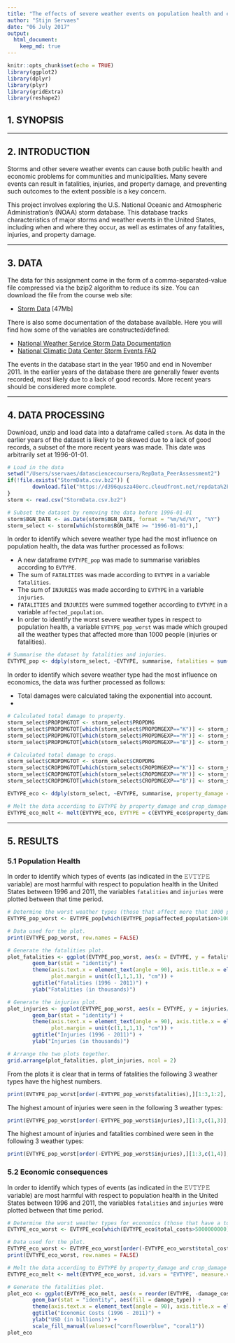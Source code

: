 ```yaml
---
title: "The effects of severe weather events on population health and economics."
author: "Stijn Servaes"
date: "06 July 2017"
output: 
  html_document:
    keep_md: true
---
```


```r
knitr::opts_chunk$set(echo = TRUE)
library(ggplot2)
library(dplyr)
library(plyr)
library(gridExtra)
library(reshape2)
```

## 1. SYNOPSIS

***

## 2. INTRODUCTION

Storms and other severe weather events can cause both public health and economic problems for communities and municipalities. Many severe events can result in fatalities, injuries, and property damage, and preventing such outcomes to the extent possible is a key concern.

This project involves exploring the U.S. National Oceanic and Atmospheric Administration's (NOAA) storm database. This database tracks characteristics of major storms and weather events in the United States, including when and where they occur, as well as estimates of any fatalities, injuries, and property damage.

***

## 3. DATA

The data for this assignment come in the form of a comma-separated-value file compressed via the bzip2 algorithm to reduce its size. You can download the file from the course web site:

* [Storm Data](https://d396qusza40orc.cloudfront.net/repdata%2Fdata%2FStormData.csv.bz2) [47Mb]

There is also some documentation of the database available. Here you will find how some of the variables are constructed/defined:

* [National Weather Service Storm Data Documentation](https://d396qusza40orc.cloudfront.net/repdata%2Fpeer2_doc%2Fpd01016005curr.pdf)
* [National Climatic Data Center Storm Events FAQ](https://d396qusza40orc.cloudfront.net/repdata%2Fpeer2_doc%2FNCDC%20Storm%20Events-FAQ%20Page.pdf)

The events in the database start in the year 1950 and end in November 2011. In the earlier years of the database there are generally fewer events recorded, most likely due to a lack of good records. More recent years should be considered more complete.

***

## 4. DATA PROCESSING

Download, unzip and load data into a dataframe called `storm`.
As data in the earlier years of the dataset is likely to be skewed due to a lack of good records, a subset of the more recent years was made. This date was arbitrarily set at 1996-01-01.

```r
# Load in the data
setwd("/Users/sservaes/datasciencecoursera/RepData_PeerAssessment2")
if(!file.exists("StormData.csv.bz2")) {
        download.file("https://d396qusza40orc.cloudfront.net/repdata%2Fdata%2FStormData.csv.bz2", "StormData.csv.bz2")
}
storm <- read.csv("StormData.csv.bz2")

# Subset the dataset by removing the data before 1996-01-01
storm$BGN_DATE <- as.Date(storm$BGN_DATE, format = "%m/%d/%Y", "%Y")
storm_select <- storm[which(storm$BGN_DATE >= "1996-01-01"),]
```

In order to identify which severe weather type had the most influence on population health, the data was further processed as follows:

* A new dataframe `EVTYPE_pop` was made to summarise variables according to `EVTYPE`.
* The sum of `FATALITIES` was made according to `EVTYPE` in a variable `fatalities`.
* The sum of `INJURIES` was made according to `EVTYPE` in a variable `injuries`.
* `FATALITIES` and `INJURIES` were summed together according to `EVTYPE` in a variable `affected_population`.
* In order to identify the worst severe weather types in respect to population health, a variable `EVTYPE_pop_worst` was made which grouped all the weather types that affected more than 1000 people (injuries or fatalities).

``` r
# Summarise the dataset by fatalities and injuries.
EVTYPE_pop <- ddply(storm_select, ~EVTYPE, summarise, fatalities = sum(FATALITIES), injuries = sum(INJURIES), affected_population = sum(FATALITIES)+sum(INJURIES))
```

In order to identify which severe weather type had the most influence on economics, the data was further processed as follows:

* Total damages were calculated taking the exponential into account.
* 

``` r
# Calculated total damage to property.
storm_select$PROPDMGTOT <- storm_select$PROPDMG
storm_select$PROPDMGTOT[which(storm_select$PROPDMGEXP=="K")] <- storm_select$PROPDMG[which(storm_select$PROPDMGEXP=="K")] * 1000
storm_select$PROPDMGTOT[which(storm_select$PROPDMGEXP=="M")] <- storm_select$PROPDMG[which(storm_select$PROPDMGEXP=="M")] * 1000000
storm_select$PROPDMGTOT[which(storm_select$PROPDMGEXP=="B")] <- storm_select$PROPDMG[which(storm_select$PROPDMGEXP=="B")] * 1000000000

# Calculated total damage to crops.
storm_select$CROPDMGTOT <- storm_select$CROPDMG
storm_select$CROPDMGTOT[which(storm_select$CROPDMGEXP=="K")] <- storm_select$CROPDMG[which(storm_select$CROPDMGEXP=="K")] * 1000
storm_select$CROPDMGTOT[which(storm_select$CROPDMGEXP=="M")] <- storm_select$CROPDMG[which(storm_select$CROPDMGEXP=="M")] * 1000000
storm_select$CROPDMGTOT[which(storm_select$CROPDMGEXP=="B")] <- storm_select$CROPDMG[which(storm_select$CROPDMGEXP=="B")] * 1000000000

EVTYPE_eco <- ddply(storm_select, ~EVTYPE, summarise, property_damage = sum(PROPDMGTOT), crop_damage = sum(CROPDMGTOT), total_costs = sum(PROPDMGTOT)+sum(CROPDMGTOT))

# Melt the data according to EVTYPE by property_damage and crop_damage
EVTYPE_eco_melt <- melt(EVTYPE_eco, EVTYPE = c(EVTYPE_eco$property_damage, EVTYPE_eco$crop_damage))
```

***

## 5. RESULTS

### 5.1 Population Health

In order to identify which types of events (as indicated in the 𝙴𝚅𝚃𝚈𝙿𝙴 variable) are most harmful with respect to population health in the United States between 1996 and 2011, the variables `fatalities` and `injuries` were plotted between that time period.

``` r
# Determine the worst weather types (those that affect more that 1000 people).
EVTYPE_pop_worst <- EVTYPE_pop[which(EVTYPE_pop$affected_population>1000),]

# Data used for the plot.
print(EVTYPE_pop_worst, row.names = FALSE)

# Generate the fatalities plot.
plot_fatalities <- ggplot(EVTYPE_pop_worst, aes(x = EVTYPE, y = fatalities/1000)) +
        geom_bar(stat = "identity") +
        theme(axis.text.x = element_text(angle = 90), axis.title.x = element_blank(),
              plot.margin = unit(c(1,1,1,1), "cm")) +
        ggtitle("Fatalities (1996 - 2011)") +
        ylab("Fatalities (in thousands)")

# Generate the injuries plot.
plot_injuries <- ggplot(EVTYPE_pop_worst, aes(x = EVTYPE, y = injuries/1000)) + 
        geom_bar(stat = "identity") +
        theme(axis.text.x = element_text(angle = 90), axis.title.x = element_blank(),
              plot.margin = unit(c(1,1,1,1), "cm")) + 
        ggtitle("Injuries (1996 - 2011)") + 
        ylab("Injuries (in thousands)")

# Arrange the two plots together.
grid.arrange(plot_fatalities, plot_injuries, ncol = 2)
```

From the plots it is clear that in terms of fatalities the following 3 weather types have the highest numbers. 
```r
print(EVTYPE_pop_worst[order(-EVTYPE_pop_worst$fatalities),][1:3,1:2], row.names = FALSE)
```

The highest amount of injuries were seen in the following 3 weather types:

```r
print(EVTYPE_pop_worst[order(-EVTYPE_pop_worst$injuries),][1:3,c(1,3)], row.names = FALSE)
```

The highest amount of injuries and fatalities combined were seen in the following 3 weather types:

```r
print(EVTYPE_pop_worst[order(-EVTYPE_pop_worst$injuries),][1:3,c(1,4)], row.names = FALSE)
```

### 5.2 Economic consequences

In order to identify which types of events (as indicated in the 𝙴𝚅𝚃𝚈𝙿𝙴 variable) are most harmful with respect to population health in the United States between 1996 and 2011, the variables `fatalities` and `injuries` were plotted between that time period.

``` r
# Determine the worst weather types for economics (those that have a total cost higher than 5 billion USD).
EVTYPE_eco_worst <- EVTYPE_eco[which(EVTYPE_eco$total_costs>5000000000),]

# Data used for the plot.
EVTYPE_eco_worst <- EVTYPE_eco_worst[order(-EVTYPE_eco_worst$total_costs),]
print(EVTYPE_eco_worst, row.names = FALSE)

# Melt the data according to EVTYPE by property_damage and crop_damage
EVTYPE_eco_melt <- melt(EVTYPE_eco_worst, id.vars = "EVTYPE", measure.vars =  c("crop_damage", "property_damage"), variable.name="damage_type", value.name="damage_cost")

# Generate the fatalities plot.
plot_eco <- ggplot(EVTYPE_eco_melt, aes(x = reorder(EVTYPE, -damage_cost), y = damage_cost/1000000000)) +
        geom_bar(stat = "identity", aes(fill = damage_type)) +
        theme(axis.text.x = element_text(angle = 90), axis.title.x = element_blank()) + 
        ggtitle("Economic Costs (1996 - 2011)") + 
        ylab("USD (in billions)") +
        scale_fill_manual(values=c("cornflowerblue", "coral1"))
plot_eco
```